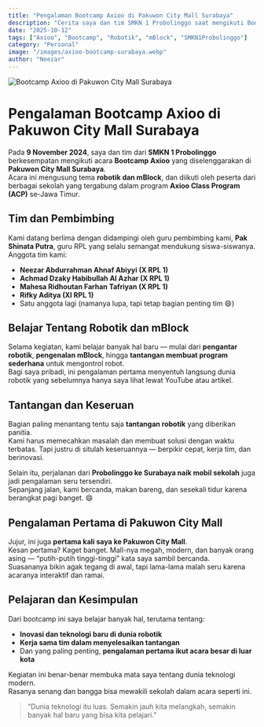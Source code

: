 ```yaml
---
title: "Pengalaman Bootcamp Axioo di Pakuwon City Mall Surabaya"
description: "Cerita saya dan tim SMKN 1 Probolinggo saat mengikuti Bootcamp Axioo tentang robotik dan mBlock di Pakuwon City Mall Surabaya."
date: "2025-10-12"
tags: ["Axioo", "Bootcamp", "Robotik", "mBlock", "SMKN1Probolinggo"]
category: "Personal"
image: "/images/axioo-bootcamp-surabaya.webp"
author: "Neezar"
---
```



<Image
  src="/blog/axioo-bootcamp-surabaya.webp"
  alt="Bootcamp Axioo di Pakuwon City Mall Surabaya"
  width={1200}
  height={700}
/>

# Pengalaman Bootcamp Axioo di Pakuwon City Mall Surabaya

Pada **9 November 2024**, saya dan tim dari **SMKN 1 Probolinggo** berkesempatan mengikuti acara **Bootcamp Axioo** yang diselenggarakan di **Pakuwon City Mall Surabaya**.  
Acara ini mengusung tema **robotik dan mBlock**, dan diikuti oleh peserta dari berbagai sekolah yang tergabung dalam program **Axioo Class Program (ACP)** se-Jawa Timur.

## Tim dan Pembimbing

Kami datang berlima dengan didampingi oleh guru pembimbing kami, **Pak Shinata Putra**, guru RPL yang selalu semangat mendukung siswa-siswanya.  
Anggota tim kami:
- **Neezar Abdurrahman Ahnaf Abiyyi (X RPL 1)**  
- **Achmad Dzaky Habibullah Al Azhar (X RPL 1)**  
- **Mahesa Ridhoutan Farhan Tafriyan (X RPL 1)**  
- **Rifky Aditya (XI RPL 1)**  
- Satu anggota lagi (namanya lupa, tapi tetap bagian penting tim 😄)

## Belajar Tentang Robotik dan mBlock

Selama kegiatan, kami belajar banyak hal baru — mulai dari **pengantar robotik**, **pengenalan mBlock**, hingga **tantangan membuat program sederhana** untuk mengontrol robot.  
Bagi saya pribadi, ini pengalaman pertama menyentuh langsung dunia robotik yang sebelumnya hanya saya lihat lewat YouTube atau artikel.

## Tantangan dan Keseruan

Bagian paling menantang tentu saja **tantangan robotik** yang diberikan panitia.  
Kami harus memecahkan masalah dan membuat solusi dengan waktu terbatas. Tapi justru di situlah keseruannya — berpikir cepat, kerja tim, dan berinovasi.  

Selain itu, perjalanan dari **Probolinggo ke Surabaya naik mobil sekolah** juga jadi pengalaman seru tersendiri.  
Sepanjang jalan, kami bercanda, makan bareng, dan sesekali tidur karena berangkat pagi banget. 😄

## Pengalaman Pertama di Pakuwon City Mall

Jujur, ini juga **pertama kali saya ke Pakuwon City Mall**.  
Kesan pertama? Kaget banget. Mall-nya megah, modern, dan banyak orang asing — “putih-putih tinggi-tinggi” kata saya sambil bercanda.  
Suasananya bikin agak tegang di awal, tapi lama-lama malah seru karena acaranya interaktif dan ramai.

## Pelajaran dan Kesimpulan

Dari bootcamp ini saya belajar banyak hal, terutama tentang:
- **Inovasi dan teknologi baru di dunia robotik**
- **Kerja sama tim dalam menyelesaikan tantangan**
- Dan yang paling penting, **pengalaman pertama ikut acara besar di luar kota**

Kegiatan ini benar-benar membuka mata saya tentang dunia teknologi modern.  
Rasanya senang dan bangga bisa mewakili sekolah dalam acara seperti ini.  

> “Dunia teknologi itu luas. Semakin jauh kita melangkah, semakin banyak hal baru yang bisa kita pelajari.”

